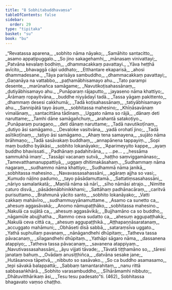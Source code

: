 ```yaml
---
title: "8 Sobhitabuddhavaṃsa"
tableOfContents: false
sidebar:
  order: 29
type: "tipitaka"
basket: "su"
book: "bu"
---
```



<DynamicBreadcrumb />

<Division number="1" book="bu" bookNo="21" page="381">

<Paragraph number="441" type="verses" book="bu">
_“Revatassa aparena,_  
_sobhito nāma nāyako;_  
_Samāhito santacitto,_  
_asamo appaṭipuggalo._  

</Paragraph>

</Division>
<Division number="2" book="bu" bookNo="21" page="382">

<Paragraph number="442" type="verses" book="bu">
_So jino sakagehamhi,_  
_mānasaṃ vinivattayi;_  
_Patvāna kevalaṃ bodhiṃ,_  
_dhammacakkaṃ pavattayi._  

</Paragraph>

</Division>
<Division number="3" book="bu" bookNo="21" page="382">

<Paragraph number="443" type="verses" book="bu">
_Yāva heṭṭhā avīcito,_  
_bhavaggā cāpi uddhato;_  
_Etthantare ekaparisā,_  
_ahosi dhammadesane._  

</Paragraph>

</Division>
<Division number="4" book="bu" bookNo="21" page="382">

<Paragraph number="444" type="verses" book="bu">
_Tāya parisāya sambuddho,_  
_dhammacakkaṃ pavattayi;_  
_Gaṇanāya na vattabbo,_  
_paṭhamābhisamayo ahu._  

</Paragraph>

</Division>
<Division number="5" book="bu" bookNo="21" page="382">

<Paragraph number="445" type="verses" book="bu">
_Tato parampi desente,_  
_marūnañca samāgame;_  
_Navutikoṭisahassānaṃ,_  
_dutiyābhisamayo ahu._  

</Paragraph>

</Division>
<Division number="6" book="bu" bookNo="21" page="382">

<Paragraph number="446" type="verses" book="bu">
_Punāparaṃ rājaputto,_  
_jayaseno nāma khattiyo;_  
_Ārāmaṃ ropayitvāna,_  
_buddhe niyyādayī tadā._  

</Paragraph>

</Division>
<Division number="7" book="bu" bookNo="21" page="382">

<Paragraph number="447" type="verses" book="bu">
_Tassa yāgaṃ pakittento,_  
_dhammaṃ desesi cakkhumā;_  
_Tadā koṭisahassānaṃ,_  
_tatiyābhisamayo ahu._  

</Paragraph>

</Division>
<Division number="8" book="bu" bookNo="21" page="382">

<Paragraph number="448" type="verses" book="bu">
_Sannipātā tayo āsuṃ,_  
_sobhitassa mahesino;_  
_Khīṇāsavānaṃ vimalānaṃ,_  
_santacittāna tādinaṃ._  

</Paragraph>

</Division>
<Division number="9" book="bu" bookNo="21" page="382">

<Paragraph number="449" type="verses" book="bu">
_Uggato nāma so rājā,_  
_dānaṃ deti naruttame;_  
_Tamhi dāne samāgañchuṃ,_  
_arahantā satakoṭiyo._  

</Paragraph>

</Division>
<Division number="10" book="bu" bookNo="21" page="382">

<Paragraph number="450" type="verses" book="bu">
_Punāparaṃ puragaṇo,_  
_deti dānaṃ naruttame;_  
_Tadā navutikoṭīnaṃ,_  
_dutiyo āsi samāgamo._  

</Paragraph>

</Division>
<Division number="11" book="bu" bookNo="21" page="382">

<Paragraph number="451" type="verses" book="bu">
_Devaloke vasitvāna,_  
_yadā orohatī jino;_  
_Tadā asītikoṭīnaṃ,_  
_tatiyo āsi samāgamo._  

</Paragraph>

</Division>
<Division number="12" book="bu" bookNo="21" page="382">

<Paragraph number="452" type="verses" book="bu">
_Ahaṃ tena samayena,_  
_sujāto nāma brāhmaṇo;_  
_Tadā sasāvakaṃ buddhaṃ,_  
_annapānena tappayiṃ._  

</Paragraph>

</Division>
<Division number="13" book="bu" bookNo="21" page="382">

<Paragraph number="453" type="verses" book="bu">
_Sopi maṃ buddho byākāsi,_  
_sobhito lokanāyako;_  
_‘Aparimeyyito kappe,_  
_ayaṃ buddho bhavissati._  

</Paragraph>

</Division>
<Division number="14" book="bu" bookNo="21" page="382">

<Paragraph number="454" type="verses" book="bu">
_Padhānaṃ padahitvāna,_  
_ …pe… _  
_hessāma sammukhā imaṃ’._  

</Paragraph>

</Division>
<Division number="15" book="bu" bookNo="21" page="383">

<Paragraph number="455" type="verses" book="bu">
_Tassāpi vacanaṃ sutvā,_  
_haṭṭho saṃviggamānaso;_  
_Tamevatthamanuppattiyā,_  
_uggaṃ dhitimakāsahaṃ._  

</Paragraph>

</Division>
<Division number="16" book="bu" bookNo="21" page="383">

<Paragraph number="456" type="verses" book="bu">
_Sudhammaṃ nāma nagaraṃ,_  
_sudhammo nāma khattiyo;_  
_Sudhammā nāma janikā,_  
_sobhitassa mahesino._  

</Paragraph>

</Division>
<Division number="17" book="bu" bookNo="21" page="383">

<Paragraph number="457" type="verses" book="bu">
_Navavassasahassāni,_  
_agāraṃ ajjha so vasi;_  
_Kumudo nāḷino padumo,_  
_tayo pāsādamuttamā._  

</Paragraph>

</Division>
<Division number="18" book="bu" bookNo="21" page="383">

<Paragraph number="458" type="verses" book="bu">
_Sattatiṃsasahassāni,_  
_nāriyo samalaṅkatā;_  
_Maṇilā nāma sā nārī,_  
_sīho nāmāsi atrajo._  

</Paragraph>

</Division>
<Division number="19" book="bu" bookNo="21" page="381">

<Paragraph number="459" type="verses" book="bu">
_Nimitte caturo disvā,_  
_pāsādenābhinikkhami;_  
_Sattāhaṃ padhānacāraṃ,_  
_caritvā purisuttamo._  

</Paragraph>

</Division>
<Division number="20" book="bu" bookNo="21" page="381">

<Paragraph number="460" type="verses" book="bu">
_Brahmunā yācito santo,_  
_sobhito lokanāyako;_  
_Vatti cakkaṃ mahāvīro,_  
_sudhammuyyānamuttame._  

</Paragraph>

</Division>
<Division number="21" book="bu" bookNo="21" page="377">

<Paragraph number="461" type="verses" book="bu">
_Asamo ca sunetto ca,_  
_ahesuṃ aggasāvakā;_  
_Anomo nāmupaṭṭhāko,_  
_sobhitassa mahesino._  

</Paragraph>

</Division>
<Division number="22" book="bu" bookNo="21" page="377">

<Paragraph number="462" type="verses" book="bu">
_Nakulā ca sujātā ca,_  
_ahesuṃ aggasāvikā;_  
_Bujjhamāno ca so buddho,_  
_nāgamūle abujjhatha._  

</Paragraph>

</Division>
<Division number="23" book="bu" bookNo="21" page="377">

<Paragraph number="463" type="verses" book="bu">
_Rammo ceva sudatto ca,_  
_ahesuṃ aggupaṭṭhakā;_  
_Nakulā ceva cittā ca,_  
_ahesuṃ aggupaṭṭhikā._  

</Paragraph>

</Division>
<Division number="24" book="bu" bookNo="21" page="377">

<Paragraph number="464" type="verses" book="bu">
_Aṭṭhapaṇṇāsaratanaṃ,_  
_accuggato mahāmuni;_  
_Obhāseti disā sabbā,_  
_sataraṃsīva uggato._  

</Paragraph>

</Division>
<Division number="25" book="bu" bookNo="21" page="375">

<Paragraph number="465" type="verses" book="bu">
_Yathā suphullaṃ pavanaṃ,_  
_nānāgandhehi dhūpitaṃ;_  
_Tatheva tassa pāvacanaṃ,_  
_sīlagandhehi dhūpitaṃ._  

</Paragraph>

</Division>
<Division number="26" book="bu" bookNo="21" page="375">

<Paragraph number="466" type="verses" book="bu">
_Yathāpi sāgaro nāma,_  
_dassanena atappiyo;_  
_Tatheva tassa pāvacanaṃ,_  
_savanena atappiyaṃ._  

</Paragraph>

</Division>
<Division number="27" book="bu" bookNo="21" page="375">

<Paragraph number="467" type="verses" book="bu">
_Navutivassasahassāni,_  
_āyu vijjati tāvade;_  
_Tāvatā tiṭṭhamāno so,_  
_tāresi janataṃ bahuṃ._  

</Paragraph>

</Division>
<Division number="28" book="bu" bookNo="21" page="375">

<Paragraph number="468" type="verses" book="bu">
_Ovādaṃ anusiṭṭhiñca,_  
_datvāna sesake jane;_  
_Hutāsanova tāpetvā,_  
_nibbuto so sasāvako._  

</Paragraph>

</Division>
<Division number="29" book="bu" bookNo="21" page="375">

<Paragraph number="469" type="verses" book="bu">
_So ca buddho asamasamo,_  
_tepi sāvakā balappattā;_  
_Sabbaṃ tamantarahitaṃ,_  
_nanu rittā sabbasaṅkhārā._  

</Paragraph>

</Division>
<Division number="30" book="bu" bookNo="21" page="378">

<Paragraph number="470" type="verses" book="bu">
_Sobhito varasambuddho,_  
_Sīhārāmamhi nibbuto;_  
_Dhātuvitthārikaṃ āsi,_  
_Tesu tesu padesato”ti. (462)_  


</Paragraph>
</Division>

<Paragraph number="471" type="center" book="bu">
Sobhitassa bhagavato vaṃso chaṭṭho.
</Paragraph>